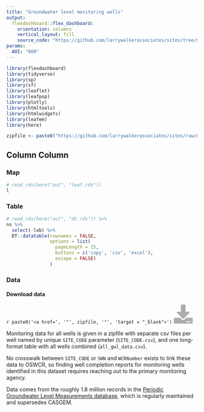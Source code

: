 ```yaml
---
title: "Groundwater level monitoring wells"
output: 
  flexdashboard::flex_dashboard:
    orientation: columns
    vertical_layout: fill
    source_code: "https://github.com/larrywalkerassociates/sites/tree/main/code/gwl"
params: 
  AOI: "000"
---
```


<style>
  .custom-icon {
    fill: #ADADAD;
  }
  .custom-icon:hover {
    fill: #DA4567;
  }
  div.leaflet-popup-content {width:auto !important;}
</style>

```r
library(flexdashboard)
library(tidyverse)
library(sp)
library(sf)
library(leaflet)
library(leafpop)
library(plotly)
library(htmltools)
library(htmlwidgets)
library(leafem)
library(here)

zipfile <- paste0("https://github.com/larrywalkerassociates/sites/raw/main/data/", params$AOI, "/", params$AOI,"_data.zip")
```

Column Column {.tabset}
-----------------------------------------------------------------------

### Map

```r
# read_rds(here("out", "leaf.rds"))
l
```

### Table

```r
# read_rds(here("out", "dt.rds")) %>% 
ns %>% 
  select(-lab) %>% 
  DT::datatable(rownames = FALSE, 
                options = list(
                  pageLength = 15, 
                  buttons = c('copy', 'csv', 'excel'),
                  escape = FALSE)
                ) 
```

### Data

<h4>**Download data**</h4>

`r paste0('<a href=', '"', zipfile, '"', 'target = "_blank">')`
	<svg height = "50" aria-hidden="true" focusable="false" data-prefix="fas" data-icon="download" class="svg-inline--fa fa-download fa-w-16 custom-icon" role="img" xmlns="http://www.w3.org/2000/svg" viewBox="0 0 512 512"><path  d="M216 0h80c13.3 0 24 10.7 24 24v168h87.7c17.8 0 26.7 21.5 14.1 34.1L269.7 378.3c-7.5 7.5-19.8 7.5-27.3 0L90.1 226.1c-12.6-12.6-3.7-34.1 14.1-34.1H192V24c0-13.3 10.7-24 24-24zm296 376v112c0 13.3-10.7 24-24 24H24c-13.3 0-24-10.7-24-24V376c0-13.3 10.7-24 24-24h146.7l49 49c20.1 20.1 52.5 20.1 72.6 0l49-49H488c13.3 0 24 10.7 24 24zm-124 88c0-11-9-20-20-20s-20 9-20 20 9 20 20 20 20-9 20-20zm64 0c0-11-9-20-20-20s-20 9-20 20 9 20 20 20 20-9 20-20z"></path></svg>
</a>

Monitoring data for all wells is given in a zipfile with separate csv files per well named by unique `SITE_CODE` parameter (`SITE_CODE.csv`), and one long-format table with all wells combined (`all_gwl_data.csv`).  

No crosswalk between `SITE_CODE` or `SWN` and `WCRNumber` exists to link these data to OSWCR, so finding well completion reports for monitoring wells identified in this dataset requires reaching out to the primary monitoring agency.  

Data comes from the roughly 1.8 million records in the [Periodic Groundwater Level Measurements database](https://data.ca.gov/dataset/periodic-groundwater-level-measurements), which is regularly maintained and supersedes CASGEM.
